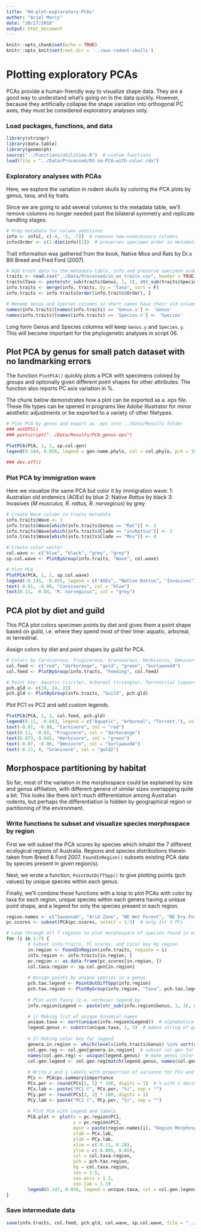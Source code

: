```yaml
---
title: "04-plot-exploratory-PCAs"
author: "Ariel Marcy"
date: "10/17/2018"
output: html_document
---
```


```r
knitr::opts_chunk$set(echo = TRUE)
knitr::opts_knit$set(root.dir = '../aus-rodent-skulls')
```

# Plotting exploratory PCAs
PCAs provide a human-friendly way to visualize shape data. They are a good way to understand what's going on in the data quickly. However, because they artificially collapse the shape variation into orthogonal PC axes, they must be considered exploratory analyses only.

### Load packages, functions, and data
```r
library(stringr)
library(data.table)
library(geomorph)
source("../Functions/utilities.R")  # custom functions
load(file = "../Data/Processed/03-sm-PCA-with-color.rda")
```

### Exploratory analyses with PCAs
Here, we explore the variation in rodent skulls by coloring the PCA plots by genus, taxa, and by traits.

Since we are going to add several columns to the metadata table, we'll remove columns no longer needed past the bilateral symmetry and replicate handling stages. 
```r
# Prep metadata for column additions
info <- info[, c(-4, -5, -7)]  # removes now-unnecessary columns
info$Order <- c(1:dim(info)[1])  # preserves specimen order so metadata matches shape data
```

Trait information was gathered from the book, Native Mice and Rats by Dr.s Bill Breed and Fred Ford (2007). 
```r
# Add trait data to the metadata table, info and preserve specimen order
traits <- read.csv("../Data/Processed/in_ex_traits.csv", header = TRUE)
traits$Taxa <- paste(str_sub(traits$Genus, 1, 1), str_sub(traits$Species, 1, 3), sep = "_")  # make matching Taxa column
info.traits <- merge(info, traits, by = "Taxa", sort = F)
info.traits <- info.traits[order(info.traits$Order), ] 

# Rename Genus and Species columns so short names have their old column name
names(info.traits)[names(info.traits) == 'Genus.x'] <- 'Genus'
names(info.traits)[names(info.traits) == 'Species.x'] <- 'Species'
```
Long form Genus and Species columns will keep `Genus.y` and `Species.y`. This will become important for the phylogenetic analyses in script 06.

## Plot PCA by genus for small patch dataset with no landmarking errors
The function `PlotPCA()` quickly plots a PCA with specimens colored by groups and optionally given different point shapes for other attributes. The function also reports PC axis variation in %. 

The chunk below demonstrates how a plot can be exported as a .eps file. These file types can be opened in programs like Adobe Illustrator for minor aesthetic adjustments or be exported to a variety of other filetypes.
```r
# Plot PCA by genus and export as .eps into ../Data/Results folder
### setEPS()
### postscript("../Data/Results/PCA_genus.eps")

PlotPCA(PCA, 1, 2, sp.col.gen)
legend(0.144, 0.056, legend = gen.name.phylo, col = col.phylo, pch = 16, cex = 0.78)

### dev.off()
```

### Plot PCA by immigration wave
Here we visualize the same PCA but color it by immigration wave:
1: Australian old endemics (AOEs) by blue
2: Native _Rattus_ by black
3: Invasives (*M musculus, R. rattus, R. norvegicus*) by grey

```r
# Create Wave column in traits metadata
info.traits$Wave <- 1  
info.traits$Wave[which(info.traits$Genus == "Rat")] <- 2
info.traits$Wave[which(info.traits$Clade == "invRattus")] <- 3
info.traits$Wave[which(info.traits$Clade == "Mus")] <- 4

# Create color vector
col.wave <- c("blue", "black", "grey", "grey")
sp.col.wave <- PlotByGroup(info.traits, "Wave", col.wave)

# Plot PCA
PlotPCA(PCA, 1, 2, sp.col.wave)
legend(-0.145, -0.055, legend = c("AOEs", "Native Rattus", "Invasives"), col = c("blue", "black", "grey"), pch = 16, cex = 0.78)
text(-0.01, -0.08, "Carnivores", col = "blue")
text(0.11, -0.04, "R. norvegicus", col = "grey")
```

## PCA plot by diet and guild
This PCA plot colors specimen points by diet and gives them a point shape based on guild, i.e. where they spend most of their time: aquatic, arboreal, or terrestrial.

Assign colors by diet and point shapes by guild for PCA.
```r
# Colors by Carnivorous, Frugivorous, Granivorous, Herbivorus, Omnivorous
col.feed <- c("red", "darkorange", "gold", "green", "burlywood4")
col.feed <- PlotByGroup(info.traits, "Feeding", col.feed)

# Point key: Aquatic (circle), Arboreal (triangle), Terrestrial (square)
pch.gld <- c(19, 24, 22)
pch.gld <- PlotByGroup(info.traits, "Guild", pch.gld)
```

Plot PC1 vs PC2 and add custom legends.
```r
PlotPCA(PCA, 1, 2, col.feed, pch.gld)
legend(0.11, -0.043, legend = c("Aquatic", "Arboreal", "Terrest."), col = "black", border = NULL, pch = c(21, 24, 22))
text(-0.01, -0.08, "Carnivore", col = "red")
text(0.11, -0.02, "Frugivore", col = "darkorange")
text(0.073, 0.045, "Herbivore", col = "green")
text(-0.07, -0.06, "Omnivore", col = "burlywood4")
text(-0.11, 0, "Granivore", col = "gold2")
```

## Morphospace partitioning by habitat
So far, most of the variation in the morphospace could be explained by size and genus affiliation, with different genera of similar sizes overlapping quite a bit. This looks like there isn't much differentiation among Australian rodents, but perhaps the differentiation is hidden by geographical region or partitioning of the environment. 

### Write functions to subset and visualize species morphospace by region
First we will subset the PCA scores by species which inhabit the 7 different ecological regions of Australia. Regions and species distributions therein taken from Breed & Ford 2007. `FoundInRegion()` subsets existing PCA data by species present in given region(s).

Next, we wrote a function, `PointOutDiffSpp()` to give plotting points (pch values) by unique species within each genus.

Finally, we'll combine these functions with a loop to plot PCAs with color by taxa for each region, unique species within each genera having a unique point shape, and a legend for only the species present in each region. 
```r
region.names <- c("Savannah", "Arid Zone", "NE Wet Forest", "NE Dry Forest", "Pilbara", "South West", "South East")
pc.scores <- subset(PCA$pc.scores, select = 1:3)  # only 1st 3 PCs

# Loop through all 7 regions to plot morphospace of species found in each
for (i in 1:7) {
        # Subset info.traits, PC scores, and color key by region
        in.region <- FoundInRegion(info.traits, regions = i)
        info.region <- info.traits[in.region, ]
        pc.region <- as.data.frame(pc.scores[in.region, ])
        col.taxa.region <- sp.col.gen[in.region]
        
        # Assign points by unique species in a genus
        pch.tax.legend <- PointOutDiffSpp(info.region)
        pch.tax.region <- PlotByGroup(info.region, "Taxa", pch.tax.legend)
        
        # Plot with fancy (i.e. verbose) legend by:
        info.region$Legend <- paste(str_sub(info.region$Genus, 1, 3), str_sub(info.region$Species, 1, 3))  # Mus musculus -> "Mus mus"

        # 1) Making list of unique binomial names
        unique.taxa <- sort(unique(info.region$Legend))  # alphabetical order
        legend.genus <- substr(unique.taxa, 1, 3)  # makes string of genera names with repeats when there are unique species in a genus
        
        # 2) Making color key for legend
        genera.in.region <- which(levels(info.traits$Genus) %in% sort(unique(info.region$Genus)))
        col.gen.reg <- col.gen[genera.in.region]  # subset col.gen for region
        names(col.gen.reg) <- unique(legend.genus)  # make genus color key with names of unique genera
        col.gen.legend <- col.gen.reg[match(legend.genus, names(col.gen.reg))]
        
        # Write x and y labels with proportion of variance for PCx and PCy
        PCs <- PCA$pc.summary$importance
        PCx.per <- round(PCs[2, 1] * 100, digits = 1)  # % with 1 decimal
        PCx.lab <- paste("PC1 (", PCx.per, "%)", sep = "")
        PCy.per <- round(PCs[2, 2] * 100, digits = 1)
        PCy.lab <- paste("PC2 (", PCy.per, "%)", sep = "")
        
        # Plot PCA with legend and labels
        PCA.plot <- plot(x = pc.region$PC1,
                         y = pc.region$PC2,
                         main = paste(region.names[i], "Region Morphospace" ),
                         xlab = PCx.lab,
                         ylab = PCy.lab,
                         xlim = c(-0.11, 0.18),
                         ylim = c(-0.095, 0.05),
                         col = col.taxa.region, 
                         pch = pch.tax.region, 
                         bg = col.taxa.region,
                         cex = 1.5,
                         cex.axis = 1.3, 
                         cex.lab = 1.3)
        legend(0.147, 0.058, legend = unique.taxa, col = col.gen.legend, border = NULL, pch = pch.tax.legend, pt.bg = col.gen.legend, cex = 0.64)
}
```

### Save intermediate data
```r
save(info.traits, col.feed, pch.gld, col.wave, sp.col.wave, file = "../Data/Processed/04-sm-data-with-traits.rda")
```